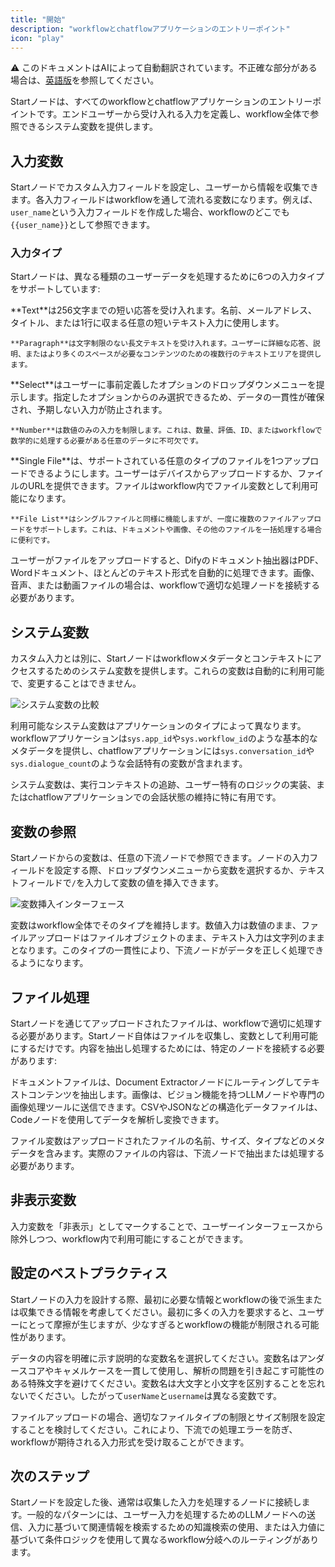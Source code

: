 ```yaml
---
title: "開始"
description: "workflowとchatflowアプリケーションのエントリーポイント"
icon: "play"
---
```


<Note> ⚠️ このドキュメントはAIによって自動翻訳されています。不正確な部分がある場合は、[英語版](/en/documentation/pages/nodes/start)を参照してください。</Note>

Startノードは、すべてのworkflowとchatflowアプリケーションのエントリーポイントです。エンドユーザーから受け入れる入力を定義し、workflow全体で参照できるシステム変数を提供します。

## 入力変数

Startノードでカスタム入力フィールドを設定し、ユーザーから情報を収集できます。各入力フィールドはworkflowを通して流れる変数になります。例えば、`user_name`という入力フィールドを作成した場合、workflowのどこでも`{{user_name}}`として参照できます。

### 入力タイプ

Startノードは、異なる種類のユーザーデータを処理するために6つの入力タイプをサポートしています:

<Tabs>
  <Tab title="テキスト入力">
    **Text**は256文字までの短い応答を受け入れます。名前、メールアドレス、タイトル、または1行に収まる任意の短いテキスト入力に使用します。

    **Paragraph**は文字制限のない長文テキストを受け入れます。ユーザーに詳細な応答、説明、またはより多くのスペースが必要なコンテンツのための複数行のテキストエリアを提供します。
  </Tab>
  
  <Tab title="構造化入力">
    **Select**はユーザーに事前定義したオプションのドロップダウンメニューを提示します。指定したオプションからのみ選択できるため、データの一貫性が確保され、予期しない入力が防止されます。
    
    **Number**は数値のみの入力を制限します。これは、数量、評価、ID、またはworkflowで数学的に処理する必要がある任意のデータに不可欠です。
  </Tab>
  
  <Tab title="ファイル入力">
    **Single File**は、サポートされている任意のタイプのファイルを1つアップロードできるようにします。ユーザーはデバイスからアップロードするか、ファイルのURLを提供できます。ファイルはworkflow内でファイル変数として利用可能になります。
    
    **File List**はシングルファイルと同様に機能しますが、一度に複数のファイルアップロードをサポートします。これは、ドキュメントや画像、その他のファイルを一括処理する場合に便利です。
  </Tab>
</Tabs>

<Info>
  ユーザーがファイルをアップロードすると、Difyのドキュメント抽出器はPDF、Wordドキュメント、ほとんどのテキスト形式を自動的に処理できます。画像、音声、または動画ファイルの場合は、workflowで適切な処理ノードを接続する必要があります。
</Info>

## システム変数

カスタム入力とは別に、Startノードはworkflowメタデータとコンテキストにアクセスするためのシステム変数を提供します。これらの変数は自動的に利用可能で、変更することはできません。

<Frame caption="workflowとchatflowアプリケーションで利用可能なシステム変数">
  <img src="/images/2bc13695bb7c41fe54b7362d4b7237a480524aa7c05b42c80649fd1e1209f091.png" alt="システム変数の比較" />
</Frame>

利用可能なシステム変数はアプリケーションのタイプによって異なります。workflowアプリケーションは`sys.app_id`や`sys.workflow_id`のような基本的なメタデータを提供し、chatflowアプリケーションには`sys.conversation_id`や`sys.dialogue_count`のような会話特有の変数が含まれます。

システム変数は、実行コンテキストの追跡、ユーザー特有のロジックの実装、またはchatflowアプリケーションでの会話状態の維持に特に有用です。

## 変数の参照

Startノードからの変数は、任意の下流ノードで参照できます。ノードの入力フィールドを設定する際、ドロップダウンメニューから変数を選択するか、テキストフィールドで`/`を入力して変数の値を挿入できます。

<Frame caption="スラッシュコマンドを使用してテキスト入力に変数を挿入する">
  <img src="/images/image.png" alt="変数挿入インターフェース" />
</Frame>

変数はworkflow全体でそのタイプを維持します。数値入力は数値のまま、ファイルアップロードはファイルオブジェクトのまま、テキスト入力は文字列のままとなります。このタイプの一貫性により、下流ノードがデータを正しく処理できるようになります。

## ファイル処理

Startノードを通じてアップロードされたファイルは、workflowで適切に処理する必要があります。Startノード自体はファイルを収集し、変数として利用可能にするだけです。内容を抽出し処理するためには、特定のノードを接続する必要があります:

ドキュメントファイルは、Document Extractorノードにルーティングしてテキストコンテンツを抽出します。画像は、ビジョン機能を持つLLMノードや専門の画像処理ツールに送信できます。CSVやJSONなどの構造化データファイルは、Codeノードを使用してデータを解析し変換できます。

<Note>
  ファイル変数はアップロードされたファイルの名前、サイズ、タイプなどのメタデータを含みます。実際のファイルの内容は、下流ノードで抽出または処理する必要があります。
</Note>

## 非表示変数

入力変数を「非表示」としてマークすることで、ユーザーインターフェースから除外しつつ、workflow内で利用可能にすることができます。

## 設定のベストプラクティス

Startノードの入力を設計する際、最初に必要な情報とworkflowの後で派生または収集できる情報を考慮してください。最初に多くの入力を要求すると、ユーザーにとって摩擦が生じますが、少なすぎるとworkflowの機能が制限される可能性があります。

データの内容を明確に示す説明的な変数名を選択してください。変数名はアンダースコアやキャメルケースを一貫して使用し、解析の問題を引き起こす可能性のある特殊文字を避けてください。変数名は大文字と小文字を区別することを忘れないでください。したがって`userName`と`username`は異なる変数です。

ファイルアップロードの場合、適切なファイルタイプの制限とサイズ制限を設定することを検討してください。これにより、下流での処理エラーを防ぎ、workflowが期待される入力形式を受け取ることができます。

## 次のステップ

Startノードを設定した後、通常は収集した入力を処理するノードに接続します。一般的なパターンには、ユーザー入力を処理するためのLLMノードへの送信、入力に基づいて関連情報を検索するための知識検索の使用、または入力値に基づいて条件ロジックを使用して異なるworkflow分岐へのルーティングがあります。
```
